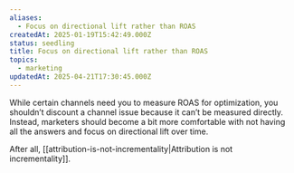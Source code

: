 ```yaml
---
aliases:
  - Focus on directional lift rather than ROAS
createdAt: 2025-01-19T15:42:49.000Z
status: seedling
title: Focus on directional lift rather than ROAS
topics:
  - marketing
updatedAt: 2025-04-21T17:30:45.000Z
---
```

While certain channels need you to measure ROAS for optimization, you shouldn’t discount a channel issue because it can’t be measured directly. Instead, marketers should become a bit more comfortable with not having all the answers and focus on directional lift over time.

After all, [[attribution-is-not-incrementality|Attribution is not incrementality]].
